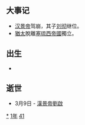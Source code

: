 {{yearTOC|-141|西汉汉景帝'''[[后元|后元]]三年'''}}
== 大事记 ==
*[[汉景帝|汉景帝]]驾崩，其子[[刘彻|刘彻]]继位。
*[[猶太|猶太]]脫離[[塞琉西帝國|塞琉西帝國]]獨立。

== 出生 ==
*

== 逝世 ==
{{Wikisource year mention}}
*3月9日 - [[漢景帝劉啟|漢景帝劉啟]]

[[Category:前141年|*]]
[[Category:前140年代|1年]]
[[Category:前2世纪各年|41]]